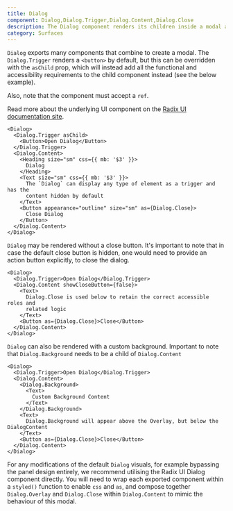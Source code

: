 ```yaml
---
title: Dialog
component: Dialog,Dialog.Trigger,Dialog.Content,Dialog.Close
description: The Dialog component renders its children inside a modal and puts a dimmer over the rest of the screen
category: Surfaces
---
```


`Dialog` exports many components that combine to create a modal. The `Dialog.Trigger` renders a `<button>` by default, but this can be overridden with the `asChild` prop, which will instead add all the functional and accessibility requirements to the child component instead (see the below example).

Also, note that the component must accept a `ref`.

Read more about the underlying UI component on the [Radix UI documentation site](https://radix-ui.com/primitives/docs/components/dialog).

```tsx preview
<Dialog>
  <Dialog.Trigger asChild>
    <Button>Open Dialog</Button>
  </Dialog.Trigger>
  <Dialog.Content>
    <Heading size="sm" css={{ mb: '$3' }}>
      Dialog
    </Heading>
    <Text size="sm" css={{ mb: '$3' }}>
      The `Dialog` can display any type of element as a trigger and has the
      content hidden by default
    </Text>
    <Button appearance="outline" size="sm" as={Dialog.Close}>
      Close Dialog
    </Button>
  </Dialog.Content>
</Dialog>
```

`Dialog` may be rendered without a close button. It's important to note that in case the default close button is hidden, one would need to provide an action button explicitly, to close the dialog.

```tsx
<Dialog>
  <Dialog.Trigger>Open Dialog</Dialog.Trigger>
  <Dialog.Content showCloseButton={false}>
    <Text>
      Dialog.Close is used below to retain the correct accessible roles and
      related logic
    </Text>
    <Button as={Dialog.Close}>Close</Button>
  </Dialog.Content>
</Dialog>
```

`Dialog` can also be rendered with a custom background. Important to note that `Dialog.Background` needs to be a child of `Dialog.Content`

```tsx
<Dialog>
  <Dialog.Trigger>Open Dialog</Dialog.Trigger>
  <Dialog.Content>
    <Dialog.Background>
      <Text>
        Custom Background Content
      </Text>
    </Dialog.Background>
    <Text>
      Dialog.Background will appear above the Overlay, but below the DialogContent
    </Text>
    <Button as={Dialog.Close}>Close</Button>
  </Dialog.Content>
</Dialog>
```

For any modifications of the default `Dialog` visuals, for example bypassing the panel design entirely, we recommend utilising the Radix UI Dialog component directly. You will need to wrap each exported component within a `styled()` function to enable `css` and `as`, and compose together `Dialog.Overlay` and `Dialog.Close` within `Dialog.Content` to mimic the behaviour of this modal.
